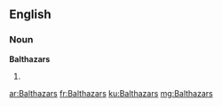 ==English==

===Noun===
'''Balthazars'''

# {{plural of|Balthazar}}

[[ar:Balthazars]]
[[fr:Balthazars]]
[[ku:Balthazars]]
[[mg:Balthazars]]